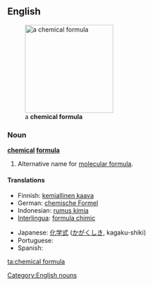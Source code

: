 ==English==
[[Image:Aptiganel.svg|thumb|200px|right|a '''chemical formula''']]

===Noun===
'''[[chemical]] [[formula]]'''

# Alternative name for [[molecular formula]].

====Translations====
{{trans-top|alternative name for molecular formula}}
* Finnish: [[kemiallinen kaava]]
* German: [[chemische Formel]] {{f}}
* Indonesian: [[rumus kimia]]
* [[Interlingua]]: [[formula chimic]]
{{trans-mid}}
* Japanese: [[化学式]] ([[かがくしき]], kagaku-shiki)
* Portuguese: {{t-|pt|fórmula química|f}}
* Spanish: {{t+|es|fórmula química|f}}
{{trans-bottom}}

[[Category:English nouns]]

[[ta:chemical formula]]